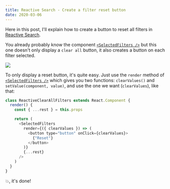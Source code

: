 ```yaml
---
title: Reactive Search - Create a filter reset button
date: 2020-03-06
---
```


Here in this post, I'll explain how to create a button to reset all filters in [Reactive Search](https://docs.appbase.io/docs/reactivesearch/v3/overview/quickstart/).

You already probably know the component [`<SelectedFilters />`](https://docs.appbase.io/docs/reactivesearch/v3/advanced/selectedfilters/) but this one doesn't only display a `clear all` button, it also creates a button on each filter selected.

![](https://i.imgur.com/6GqSVW2.png)

To only display a reset button, it's quite easy. Just use the `render` method of [`<SelectedFilters />`](https://github.com/appbaseio/reactivesearch/blob/dev/packages/web/examples/CustomSelectedFilters/src/index.js#L27) which gives you two functions: `clearValues()` and `setValue(component, value)`, and use the one we want (`clearValues`), like that:

```js
class ReactiveClearAllFilters extends React.Component {
  render() {
    const { ...rest } = this.props

    return (
      <SelectedFilters
        render={({ clearValues }) => (
          <button type="button" onClick={clearValues}>
            {"Reset"}
          </button>
        )}
        {...rest}
      />
    )
  }
}
```

💥, it's done!
